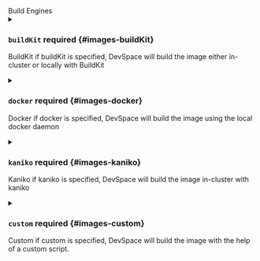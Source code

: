 

<div className="group" data-group="engines">
<div className="group-name">Build Engines</div>


<details className="config-field" data-expandable="true">
<summary>

### `buildKit` <span className="config-field-required" data-required="false">required</span> <span className="config-field-type"></span> <span className="config-field-default"></span> <span className="config-field-enum"></span> {#images-buildKit}

BuildKit if buildKit is specified, DevSpace will build the image either in-cluster or locally with BuildKit

</summary>

<PartialBuildKitreference />


</details>

<details className="config-field" data-expandable="true">
<summary>

### `docker` <span className="config-field-required" data-required="false">required</span> <span className="config-field-type"></span> <span className="config-field-default"></span> <span className="config-field-enum"></span> {#images-docker}

Docker if docker is specified, DevSpace will build the image using the local docker daemon

</summary>

<PartialDockerreference />


</details>

<details className="config-field" data-expandable="true">
<summary>

### `kaniko` <span className="config-field-required" data-required="false">required</span> <span className="config-field-type"></span> <span className="config-field-default"></span> <span className="config-field-enum"></span> {#images-kaniko}

Kaniko if kaniko is specified, DevSpace will build the image in-cluster with kaniko

</summary>

<PartialKanikoreference />


</details>

<details className="config-field" data-expandable="true">
<summary>

### `custom` <span className="config-field-required" data-required="false">required</span> <span className="config-field-type"></span> <span className="config-field-default"></span> <span className="config-field-enum"></span> {#images-custom}

Custom if custom is specified, DevSpace will build the image with the help of
a custom script.

</summary>

<PartialCustomreference />


</details>

</div>